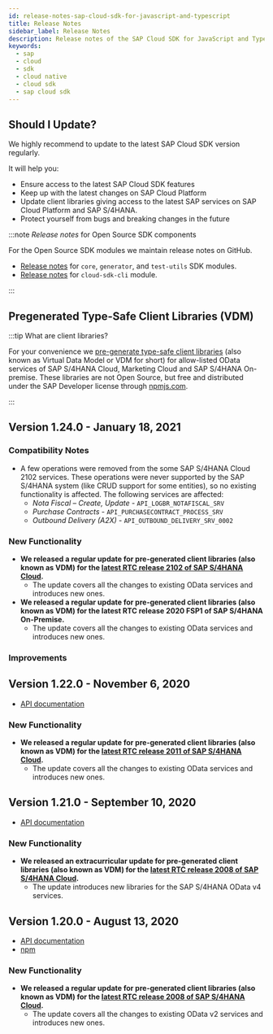 ```yaml
---
id: release-notes-sap-cloud-sdk-for-javascript-and-typescript
title: Release Notes
sidebar_label: Release Notes
description: Release notes of the SAP Cloud SDK for JavaScript and TypeScript, stay up to date with the recent features, fixes, dependency updates and recommendations.
keywords:
  - sap
  - cloud
  - sdk
  - cloud native
  - cloud sdk
  - sap cloud sdk
---
```


## Should I Update?

We highly recommend to update to the latest SAP Cloud SDK version regularly.

It will help you:

- Ensure access to the latest SAP Cloud SDK features
- Keep up with the latest changes on SAP Cloud Platform
- Update client libraries giving access to the latest SAP services on SAP Cloud Platform and SAP S/4HANA.
- Protect yourself from bugs and breaking changes in the future

<!-- vale SAP.Products = NO -->

:::note _Release notes_ for Open Source SDK components

For the Open Source SDK modules we maintain release notes on GitHub.

- [Release notes](https://github.com/SAP/cloud-sdk-js/releases) for `core`, `generator`, and `test-utils` SDK modules.
- [Release notes](https://github.com/SAP/cloud-sdk-cli/releases) for `cloud-sdk-cli` module.

:::

<!-- vale SAP.Products = YES -->

## Pregenerated Type-Safe Client Libraries (VDM)

:::tip What are client libraries?

For your convenience we [pre-generate type-safe client libraries](https://www.npmjs.com/search?q=%40sap%2Fcloud-sdk-vdm-*) (also known as Virtual Data Model or VDM for short) for allow-listed OData services of SAP S/4HANA Cloud, Marketing Cloud and SAP S/4HANA On-premise.
These libraries are not Open Source, but free and distributed under the SAP Developer license through [npmjs.com](https://www.npmjs.com/search?q=%40sap%2Fcloud-sdk-vdm-*).

:::

## Version 1.24.0 - January 18, 2021

### Compatibility Notes

- A few operations were removed from the some SAP S/4HANA Cloud 2102 services. These operations were never supported by the SAP S/4HANA system (like CRUD support for some entities), so no existing functionality is affected. The following services are affected:
  - _Nota Fiscal – Create, Update_ - `API_LOGBR_NOTAFISCAL_SRV`
  - _Purchase Contracts_ - `API_PURCHASECONTRACT_PROCESS_SRV`
  - _Outbound Delivery (A2X)_ - `API_OUTBOUND_DELIVERY_SRV_0002`

### New Functionality

- **We released a regular update for pre-generated client libraries (also known as VDM) for the [latest RTC release 2102 of SAP S/4HANA Cloud](https://news.sap.com/2021/02/sap-s4hana-cloud-2102-empowering-businesses-seize-opportunities/).**
  - The update covers all the changes to existing OData services and introduces new ones.
- **We released a regular update for pre-generated client libraries (also known as VDM) for the latest RTC release 2020 FSP1 of SAP S/4HANA On-Premise.**
  - The update covers all the changes to existing OData services and introduces new ones.

### Improvements

## Version 1.22.0 - November 6, 2020

- [API documentation](https://help.sap.com/doc/2d72cf72c3b946b0ab2b210d8d2d74da/1.0/en-US/index.html)

### New Functionality

- **We released a regular update for pre-generated client libraries (also known as VDM) for the [latest RTC release 2011 of SAP S/4HANA Cloud](https://blogs.sap.com/2020/10/28/sap-s-4hana-cloud-2011-release/).**
  - The update covers all the changes to existing OData services and introduces new ones.

## Version 1.21.0 - September 10, 2020

- [API documentation](https://help.sap.com/doc/a87270cbfc6140abaa7968558ab10b84/1.0/en-US/index.html)

### New Functionality

- **We released an extracurricular update for pre-generated client libraries (also known as VDM) for the [latest RTC release 2008 of SAP S/4HANA Cloud](https://blogs.sap.com/2020/07/29/sap-s-4hana-cloud-2008-release/).**
  - The update introduces new libraries for the SAP S/4HANA OData v4 services.

## Version 1.20.0 - August 13, 2020

- [API documentation](https://help.sap.com/doc/c0ae2e82b25e4b77855f00ec098ddf8f/1.0/en-US/index.html)
- [npm](https://www.npmjs.com/search?q=%40sap%2Fcloud-sdk-vdm-*)

### New Functionality

- **We released a regular update for pre-generated client libraries (also known as VDM) for the [latest RTC release 2008 of SAP S/4HANA Cloud](https://blogs.sap.com/2020/07/29/sap-s-4hana-cloud-2008-release/).**
  - The update covers all the changes to existing OData v2 services and introduces new ones.
